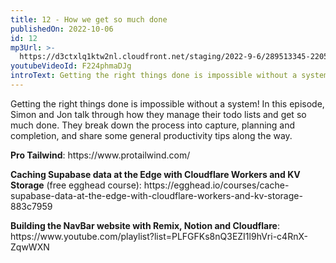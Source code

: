 ```yaml
---
title: 12 - How we get so much done
publishedOn: 2022-10-06
id: 12
mp3Url: >-
  https://d3ctxlq1ktw2nl.cloudfront.net/staging/2022-9-6/289513345-22050-1-7552cdae647b9.m4a
youtubeVideoId: F224phmaDJg
introText: Getting the right things done is impossible without a system! In this episode, Simon and Jon talk through how they manage their todo lists and get so much done. They break down the process into capture, planning and completion, and share some general productivity tips along the way.
---
```


Getting the right things done is impossible without a system! In this episode, Simon and Jon talk through how they manage their todo lists and get so much done. They break down the process into capture, planning and completion, and share some general productivity tips along the way.

**Pro Tailwind**: https\://www\.protailwind.com/

**Caching Supabase data at the Edge with Cloudflare Workers and KV Storage** (free egghead course): https\://egghead.io/courses/cache-supabase-data-at-the-edge-with-cloudflare-workers-and-kv-storage-883c7959

**Building the NavBar website with Remix, Notion and Cloudflare**: https\://www\.youtube.com/playlist?list=PLFGFKs8nQ3EZI1l9hVri-c4RnX-ZqwWXN

